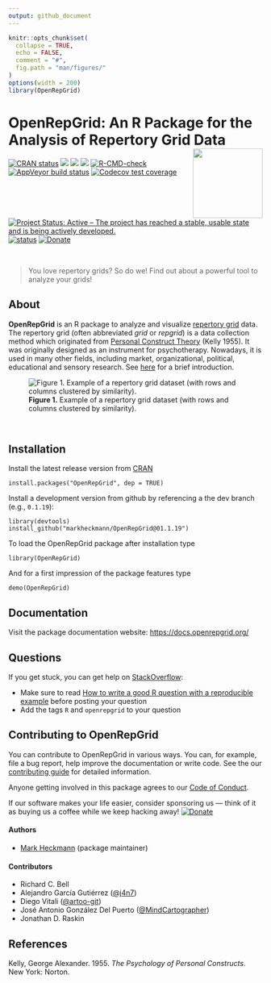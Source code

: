 ```yaml
---
output: github_document
---
```


<!-- README.md is generated from README.Rmd. Please edit that file -->

```r
knitr::opts_chunk$set(
  collapse = TRUE,
  echo = FALSE,
  comment = "#",
  fig.path = "man/figures/"
)
options(width = 200)
library(OpenRepGrid)
```

# OpenRepGrid: An R Package for the Analysis of Repertory Grid Data <a href="https://docs.openrepgrid.org"><img src="man/figures/logo.png" align="right" height="138" /></a>

<!-- badges: start -->
[![CRAN status](https://www.r-pkg.org/badges/version/OpenRepGrid)](https://CRAN.R-project.org/package=OpenRepGrid)
[![](https://cranlogs.r-pkg.org/badges/OpenRepGrid)](https://cran.rstudio.com/web/packages/OpenRepGrid/index.html)
[![](http://cranlogs.r-pkg.org/badges/grand-total/OpenRepGrid)](https://cran.r-project.org/package=OpenRepGrid)
[![](https://img.shields.io/badge/devel-v0.1.18-blue.svg)](https://github.com/markheckmann/OpenRepGrid)
[![R-CMD-check](https://github.com/markheckmann/OpenRepGrid/actions/workflows/R-CMD-check.yaml/badge.svg)](https://github.com/markheckmann/OpenRepGrid/actions/workflows/R-CMD-check.yaml)
[![AppVeyor build status](https://ci.appveyor.com/api/projects/status/github/markheckmann/OpenRepGrid?branch=master&svg=true)](https://ci.appveyor.com/project/markheckmann/OpenRepGrid)
[![Codecov test coverage](https://codecov.io/gh/markheckmann/OpenRepGrid/branch/master/graph/badge.svg)](https://codecov.io/gh/markheckmann/OpenRepGrid?branch=master)
[![Project Status: Active – The project has reached a stable, usable state and is being actively developed.](https://www.repostatus.org/badges/latest/active.svg)](https://www.repostatus.org/#active)
[![status](https://joss.theoj.org/papers/88b1ba29095623f416d9fe944afe5cd8/status.svg)](https://joss.theoj.org/papers/88b1ba29095623f416d9fe944afe5cd8)
[![Donate](https://img.shields.io/badge/Donate-❤-EA4AAA)](https://github.com/sponsors/markheckmann)

<!-- badges: end -->

<br>

> You love repertory grids? So do we! Find out about a powerful tool to analyze your grids!

## About

**OpenRepGrid** is an R package to analyze and visualize [repertory grid](https://en.wikipedia.org/wiki/Repertory_grid)  data. The repertory grid (often abbreviated *grid* or *repgrid*) is a data collection method which originated from [Personal Construct Theory](https://en.wikipedia.org/wiki/Personal_construct_theory) (Kelly 1955). It was originally designed as an instrument for psychotherapy. Nowadays, it is used in many other fields, including market, organizational, political, educational and sensory research. See [here](https://docs.openrepgrid.org/articles/web/intro) for a brief introduction. 

![**Figure 1.** Example of a repertory grid dataset (with rows and columns clustered by similarity).](man/figures/bertin-clustered.png)

<br>

## Installation

Install the latest release version from [CRAN](https://cran.r-project.org/web/packages/OpenRepGrid/index.html)

    install.packages("OpenRepGrid", dep = TRUE)
    
Install a development version from github by referencing a the dev branch (e.g., `0.1.19`):
    
    library(devtools)
    install_github("markheckmann/OpenRepGrid@01.1.19") 

To load the OpenRepGrid package after installation type

    library(OpenRepGrid) 

And for a first impression of the package features type

    demo(OpenRepGrid)

## Documentation

Visit the package documentation website: <https://docs.openrepgrid.org/>


## Questions

If you get stuck, you can get help on [StackOverflow](https://stackoverflow.com/):

- Make sure to read [How to write a good R question with a reproducible example](https://stackoverflow.com/collectives/r-language/articles/76995406/how-to-write-a-good-r-question-with-a-reproducible-example) before posting your question
- Add the tags `R` and `openrepgrid` to your question


## Contributing to OpenRepGrid

You can contribute to OpenRepGrid in various ways. You can, for example, file a bug report, help improve the documentation or write code. See the our [contributing guide](https://docs.openrepgrid.org/CONTRIBUTING.html) for detailed information. 

Anyone getting involved in this package agrees to our [Code of
Conduct](https://github.com/markheckmann/OpenRepGrid/blob/master/CODE_OF_CONDUCT.md).

If our software makes your life easier, consider sponsoring us — think of it as buying us a coffee while we keep hacking away! [![Donate](https://img.shields.io/badge/Donate-❤-EA4AAA)](https://github.com/sponsors/markheckmann)

#### Authors

- [Mark Heckmann](https://markheckmann.de) (package maintainer)

#### Contributors

- Richard C. Bell
- Alejandro García Gutiérrez ([\@j4n7](https://github.com/j4n7))
- Diego Vitali ([\@artoo-git](https://github.com/artoo-git))
- José Antonio González Del Puerto ([\@MindCartographer](https://github.com/MindCartographer))
- Jonathan D. Raskin

## References

Kelly, George Alexander. 1955. *The Psychology of Personal Constructs*. New York: Norton.
